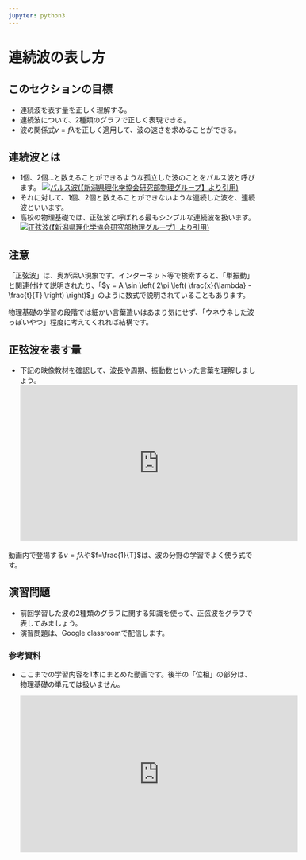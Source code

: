 ```yaml
---
jupyter: python3
---
```


# 連続波の表し方

::: callout-tip
## このセクションの目標

-   連続波を表す量を正しく理解する。
-   連続波について、2種類のグラフで正しく表現できる。
-   波の関係式$v=f \lambda$を正しく適用して、波の速さを求めることができる。
:::

## 連続波とは

-   1個、2個...と数えることができるような孤立した波のことをパルス波と呼びます。 [![パルス波(【新潟県理化学協会研究部物理グループ】より引用)](images/nami1_fig03.gif)](http://www.info-niigata.or.jp/~ymiyata/butsuri22/33nami1/nami1_02.html)
-   それに対して、1個、2個と数えることができないような連続した波を、連続波といいます。
-   高校の物理基礎では、正弦波と呼ばれる最もシンプルな連続波を扱います。 [![正弦波(【新潟県理化学協会研究部物理グループ】より引用)](images/nami1_fig07.gif)](http://www.info-niigata.or.jp/~ymiyata/butsuri22/33nami1/nami1_02.html)

::: callout-warning
## 注意

「正弦波」は、奥が深い現象です。インターネット等で検索すると、「単振動」と関連付けて説明されたり、「$y = A \sin \left( 2\pi \left( \frac{x}{\lambda} - \frac{t}{T} \right) \right)$」のように数式で説明されていることもあります。

物理基礎の学習の段階では細かい言葉遣いはあまり気にせず、「ウネウネした波っぽいやつ」程度に考えてくれれば結構です。
:::

## 正弦波を表す量

-   下記の映像教材を確認して、波長や周期、振動数といった言葉を理解しましょう。 <iframe width="560" height="315" src="https://www.youtube.com/embed/NNC-fTe5Rz8?si=-GXYLYQa25ufHunL" title="YouTube video player" frameborder="0" allow="accelerometer; autoplay; clipboard-write; encrypted-media; gyroscope; picture-in-picture; web-share" referrerpolicy="strict-origin-when-cross-origin" allowfullscreen></iframe>

動画内で登場する$v=f\lambda$や$f=\frac{1}{T}$は、波の分野の学習でよく使う式です。

## 演習問題

-   前回学習した波の2種類のグラフに関する知識を使って、正弦波をグラフで表してみましょう。
-   演習問題は、Google classroomで配信します。

### 参考資料

-   ここまでの学習内容を1本にまとめた動画です。後半の「位相」の部分は、物理基礎の単元では扱いません。

    <iframe width="560" height="315" src="https://www.youtube.com/embed/j6D6HztBrUU?si=Iq4c3KLac6PBBKnx" title="YouTube video player" frameborder="0" allow="accelerometer; autoplay; clipboard-write; encrypted-media; gyroscope; picture-in-picture; web-share" referrerpolicy="strict-origin-when-cross-origin" allowfullscreen></iframe>
